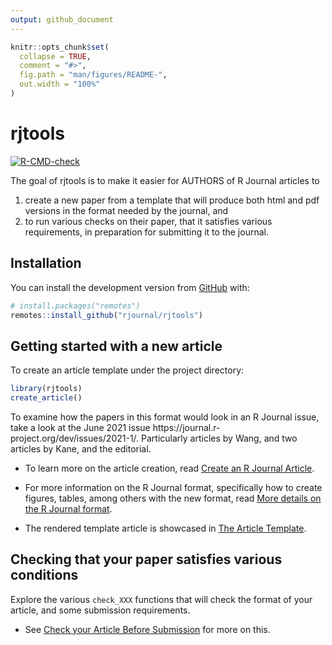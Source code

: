 ```yaml
---
output: github_document
---
```


<!-- README.md is generated from README.Rmd. Please edit that file -->

```r
knitr::opts_chunk$set(
  collapse = TRUE,
  comment = "#>",
  fig.path = "man/figures/README-",
  out.width = "100%"
)
```

# rjtools

<!-- badges: start -->
[![R-CMD-check](https://github.com/rjournal/rjtools/workflows/R-CMD-check/badge.svg)](https://github.com/rjournal/rjtools/actions)
<!-- badges: end -->

The goal of rjtools is to make it easier for AUTHORS of R Journal articles to 

1. create a new paper from a template that will produce both html and pdf versions in the format needed by the journal, and 
2. to run various checks on their paper, that it satisfies various requirements, in preparation for submitting it to the journal.

## Installation

<!-- You can install the released version of rjtools from [CRAN](https://CRAN.R-project.org) with: -->

<!-- ``` r -->
<!-- install.packages("rjtools") -->
<!-- ``` -->

<!-- And the development version from [GitHub](https://github.com/rjournal/rjtools) with: -->

You can install the development version from [GitHub](https://github.com/rjournal/rjtools) with: 

``` r
# install.packages("remotes")
remotes::install_github("rjournal/rjtools")
```

## Getting started with a new article

To create an article template under the project directory:

```r
library(rjtools)
create_article()
```

To examine how the papers in this format would look in an R Journal issue, take a look at the June 2021 issue  https://journal.r-project.org/dev/issues/2021-1/. Particularly articles by Wang, and two articles by Kane, and the editorial. 

* To learn more on the article creation, read [Create an R Journal Article](https://rjournal.github.io/rjtools/articles/create_article.html).

* For more information on the R Journal format, specifically how to create figures, tables, among others with the new format, read [More details on the R Journal format](https://rjournal.github.io/rjtools/articles/format-details.html).

* The rendered template article is showcased in [The Article Template](https://rjournal.github.io/rjtools/articles/article_template.html).


## Checking that your paper satisfies various conditions

Explore the various `check_XXX` functions that will check the format of your article, and some submission requirements. 

* See [Check your Article Before Submission
](https://rjournal.github.io/rjtools/articles/check_functions.html) for more on this.
